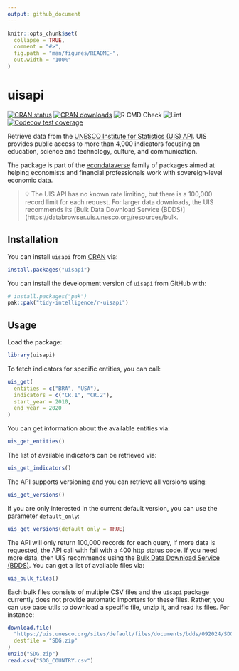 ```yaml
---
output: github_document
---
```


<!-- README.md is generated from README.Rmd. Please edit that file -->

```r
knitr::opts_chunk$set(
  collapse = TRUE,
  comment = "#>",
  fig.path = "man/figures/README-",
  out.width = "100%"
)
```

# uisapi

<!-- badges: start -->
[![CRAN status](https://www.r-pkg.org/badges/version/uisapi)](https://cran.r-project.org/package=uisapi)
[![CRAN downloads](https://cranlogs.r-pkg.org/badges/uisapi)](https://cran.r-project.org/package=uisapi)
![R CMD Check](https://github.com/tidy-intelligence/r-uisapi/actions/workflows/R-CMD-check.yaml/badge.svg)
![Lint](https://github.com/tidy-intelligence/r-uisapi/actions/workflows/lint.yaml/badge.svg)
[![Codecov test coverage](https://codecov.io/gh/tidy-intelligence/r-uisapi/graph/badge.svg)](https://app.codecov.io/gh/tidy-intelligence/r-uisapi)
<!-- badges: end -->

Retrieve data from the [UNESCO Institute for Statistics (UIS) API](https://api.uis.unesco.org/api/public/documentation/). UIS provides public access to more than 4,000 indicators focusing on education, science and technology, culture, and communication.

The package is part of the [econdataverse](https://www.econdataverse.org/) family of packages aimed at helping economists and financial professionals work with sovereign-level economic data.

 > 💡 The UIS API has no known rate limiting, but there is a 100,000 record limit for each request. For larger data downloads, the UIS recommends its [Bulk Data Download Service (BDDS)](https://databrowser.uis.unesco.org/resources/bulk.

## Installation

You can install `uisapi` from [CRAN](https://cran.r-project.org/package=uisapi) via:

```r
install.packages("uisapi")
```

You can install the development version of `uisapi` from GitHub with:

```r
# install.packages("pak")
pak::pak("tidy-intelligence/r-uisapi")
```

## Usage

Load the package:

```r
library(uisapi)
```

To fetch indicators for specific entities, you can call:

```r
uis_get(
  entities = c("BRA", "USA"),
  indicators = c("CR.1", "CR.2"),
  start_year = 2010,
  end_year = 2020
)
```

You can get information about the available entities via:

```r
uis_get_entities()
```

The list of available indicators can be retrieved via:

```r
uis_get_indicators()
```

The API supports versioning and you can retrieve all versions using:

```r
uis_get_versions()
```

If you are only interested in the current default version, you can use the parameter `default_only`:

```r
uis_get_versions(default_only = TRUE)
```

The API will only return 100,000 records for each query, if more data is requested, the API call with fail with a 400 http status code. If you need more data, then UIS recommends using the [Bulk Data Download Service (BDDS)](https://databrowser.uis.unesco.org/resources/bulk). You can get a list of available files via:

```r
uis_bulk_files()
```

Each bulk files consists of multiple CSV files and the `uisapi` package currently does not provide automatic importers for these files. Rather, you can use base utils to download a specific file, unzip it, and read its files. For instance: 

```r
download.file(
  "https://uis.unesco.org/sites/default/files/documents/bdds/092024/SDG.zip",
  destfile = "SDG.zip"
)
unzip("SDG.zip")
read.csv("SDG_COUNTRY.csv")
```
